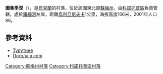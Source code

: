 {{coord|50|59|20|N|33|18|31|E|scale:100000_region:UA|display=title}}

'''圖魯季涅'''（{{lang-uk|Турутине}}），是[[烏克蘭|烏克蘭]]的村落，位於該國東北部[[蘇梅州|蘇梅州]]，由[[科諾托普區|科諾托普區]]負責管轄，處於[[羅緬河|羅緬河]]左岸，距離[[烏利亞尼夫卡_(科諾托普區)|烏利亞尼夫卡]]1公里，海拔高度166米，2001年人口86。

==參考資料==
* [http://w1.c1.rada.gov.ua/pls/z7502/A005?rdat1=02.02.2010&rf7571=29050 Турутине]{{dead link|date=2017年12月 |bot=InternetArchiveBot |fix-attempted=yes }}
* [http://weather.in.ua/ua/symskaja/26678 Погода в селі ] {{Wayback|url=http://weather.in.ua/ua/symskaja/26678 |date=20111220000440 }}

{{DEFAULTSORT:Турутине}}

[[Category:蘇梅州村落|Category:蘇梅州村落]]
[[Category:科諾托普區村落|Category:科諾托普區村落]]


{{Sumy-geo-stub}}
